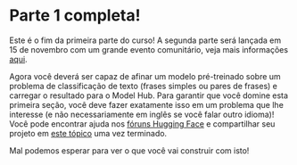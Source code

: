 # Parte 1 completa!

Este é o fim da primeira parte do curso! A segunda parte será lançada em 15 de novembro com um grande evento comunitário, veja mais informações [aqui](https://huggingface.co/blog/course-launch-event).

Agora você deverá ser capaz de afinar um modelo pré-treinado sobre um problema de classificação de texto (frases simples ou pares de frases) e carregar o resultado para o Model Hub. Para garantir que você domine esta primeira seção, você deve fazer exatamente isso em um problema que lhe interesse (e não necessariamente em inglês se você falar outro idioma)! Você pode encontrar ajuda nos [fóruns Hugging Face](https://discuss.huggingface.co/) e compartilhar seu projeto em [este tópico](https://discuss.huggingface.co/t/share-your-projects/6803) uma vez terminado.

Mal podemos esperar para ver o que você vai construir com isto!
